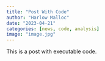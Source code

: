 ```yaml
---
title: "Post With Code"
author: "Harlow Malloc"
date: "2023-04-21"
categories: [news, code, analysis]
image: "image.jpg"
---
```


This is a post with executable code.
